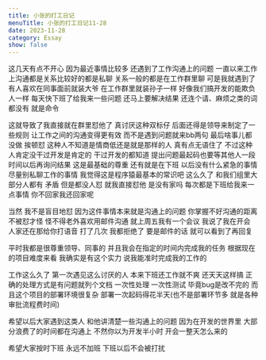 ```yaml
---
title: 小张的打工日记
menuTitle: 小张的打工日记11-28
date: 2023-11-28
category: Essay
show: false
---
```


这几天有点不开心 因为最近事情比较多 还遇到了工作沟通上的问题
一直以来工作上沟通都是关系比较好的都是私聊 关系一般的都是在工作群里聊
可是我就遇到了有人喜欢在同事面前就装大爷 在工作群里就装孙子一样 好像我们搞开发的能欺负人一样
每天快下班了给我来一些问题 还马上要解决结果 还连个请、麻烦之类的词都没有 就是命令

这就导致了我直接就在群里怼他了 真讨厌这种双标仔
后面还得是领导来制定了一些规则 让工作之间的沟通变得更有效 而不是遇到问题就来bb两句 最后啥事儿都没做 挨顿怼
这种人不知道是情商低还是就是那样的人 真有点无语住了 不过这种人肯定没干过开发是肯定的 干过开发的都知道
提出问题最起码也要等其他人一段时间以后再询问结果 这是最基础的尊重 还有就是在下班
以后没有什么紧急的事情 尽量别私聊工作的事情 我觉得这是程序猿最基本的常识吧 这么久了 和我们组里大部分人都有
矛盾 但是都没人怼 就我直接怼他 是没有家吗 每次都是下班给我来一点事情 你不回家我还回家呢

当然 我不是盲目地怼 因为这件事情本来就是沟通上的问题 你掌握不好沟通的距离 不被怼才怪
怪不得老外喜欢用邮件沟通 就上周五我有一个会议 我说了我在开会 人家还在那给你打语音 打了几次 我都拒绝了
要是邮件的话 就可以看到了再回复

平时我都是很尊重领导、同事的 并且我会在指定的时间内完成我的任务 根据现在的项目难度来看 我确实是有这个实力
说我能准时完成我的工作的

工作这么久了 第一次遇见这么讨厌的人 本来下班还工作就不爽 还天天这样搞 正确的处理方式是有问题就列个文档 一次性处理
一次性测试 毕竟bug是改不完的 而且这个项目的部署环境很复杂 部署一次起码得花半天(也不是部署环节多 就是各种审批流程费时间)

希望以后大家遇到这类人 和他讲清楚一些沟通上的问题 因为在开发的世界里 大部分浪费了的时间都在沟通上 不然你以为开发半小时
开会一整天怎么来的

希望大家按时下班 永远不加班 下班以后不会被打扰
